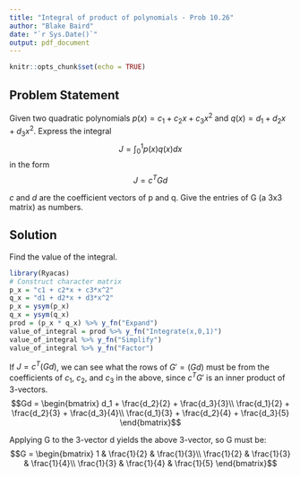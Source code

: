 ```yaml
---
title: "Integral of product of polynomials - Prob 10.26"
author: "Blake Baird"
date: "`r Sys.Date()`"
output: pdf_document
---
```


```r
knitr::opts_chunk$set(echo = TRUE)
```

## Problem Statement
Given two quadratic polynomials $p(x) = c_1 + c_2x + c_3x^2$ and 
$q(x) = d_1 + d_2x + d_3x^2$.
Express the integral $$J = \int_0^{1} p(x)q(x)dx$$ in the form $$J = c^{T}Gd$$

$c$ and $d$ are the coefficient vectors of p and q. Give the entries of G (a 3x3 matrix) as numbers.

## Solution

Find the value of the integral.
```r
library(Ryacas)
# Construct character matrix
p_x = "c1 + c2*x + c3*x^2"
q_x = "d1 + d2*x + d3*x^2"
p_x = ysym(p_x)
q_x = ysym(q_x)
prod = (p_x * q_x) %>% y_fn("Expand")
value_of_integral = prod %>% y_fn("Integrate(x,0,1)")
value_of_integral %>% y_fn("Simplify")
value_of_integral %>% y_fn("Factor")
```
If $J = c^T(Gd)$, we can see what the rows of $G' = (Gd)$ must be from the coefficients of 
$c_1$, $c_2$, and $c_3$ in the above, since $c^TG'$ is an inner product of 3-vectors. 
$$Gd = \begin{bmatrix}
d_1 + \frac{d_2}{2} + \frac{d_3}{3}\\
\frac{d_1}{2} + \frac{d_2}{3} + \frac{d_3}{4}\\
\frac{d_1}{3} + \frac{d_2}{4} + \frac{d_3}{5}
\end{bmatrix}$$

Applying G to the 3-vector d yields the above 3-vector, so G must be:
$$G = \begin{bmatrix}
1  & \frac{1}{2} & \frac{1}{3}\\
\frac{1}{2} & \frac{1}{3} & \frac{1}{4}\\
\frac{1}{3} & \frac{1}{4} & \frac{1}{5}
\end{bmatrix}$$

